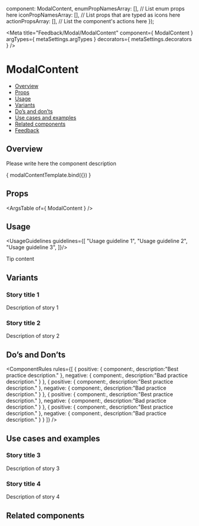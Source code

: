 
[//]: # (import "./ModalContent.stories.scss";)

  component: ModalContent,
  enumPropNamesArray: [], // List enum props here
  iconPropNamesArray: [], // List props that are typed as icons here
  actionPropsArray: [], // List the component's actions here
});

<Meta
  title="Feedback/Modal/ModalContent"
  component={ ModalContent }
  argTypes={ metaSettings.argTypes }
  decorators={ metaSettings.decorators }
/>

<!--- Component template -->


<!--- Component documentation -->

# ModalContent
- [Overview](#overview)
- [Props](#props)
- [Usage](#usage)
- [Variants](#variants)
- [Do’s and don’ts](#dos-and-donts)
- [Use cases and examples](#use-cases-and-examples)
- [Related components](#related-components)
- [Feedback](#feedback)

## Overview
Please write here the component description

<Canvas>
  <Story name="Overview"
         args={ {prop1: "prop's default value", prop2: "prop's default value"} }>
    { modalContentTemplate.bind({}) }
  </Story>
</Canvas>

## Props
<ArgsTable of={ ModalContent } />

## Usage
<UsageGuidelines guidelines={[
  "Usage guideline 1",
  "Usage guideline 2",
  "Usage guideline 3",
]}/>

<Tip title="Not what you were looking for?">Tip content</Tip>

## Variants
### Story title 1
Description of story 1
<Canvas>
  <Story name="Story title 1">
    <ModalContent />
    <ModalContent />
  </Story>
</Canvas>

### Story title 2
Description of story 2
<Canvas>
  <Story name="Story title 2">
    <ModalContent />
    <ModalContent />
  </Story>
</Canvas>

## Do’s and Don’ts
<ComponentRules
  rules={[
    {
      positive: {
        component:<ModalContent />,
        description:"Best practice description."
      },
      negative: {
        component:<ModalContent />,
        description:"Bad practice description."
      }
    },
    {
      positive: {
        component:<ModalContent />,
        description:"Best practice description."
      },
      negative: {
        component:<ModalContent />,
        description:"Bad practice description."
      }
    },
    {
      positive: {
        component:<ModalContent />,
        description:"Best practice description."
      },
      negative: {
        component:<ModalContent />,
        description:"Bad practice description."
      }
    },
    {
      positive: {
        component:<ModalContent />,
        description:"Best practice description."
      },
      negative: {
        component:<ModalContent />,
        description:"Bad practice description."
      }
    }
  ]}
/>


## Use cases and examples

### Story title 3
Description of story 3
<Canvas>
  <Story name="Story title 3">
    <ModalContent />
    <ModalContent />
  </Story>
</Canvas>

### Story title 4
Description of story 4
<Canvas>
  <Story name="Story title 4">
    <ModalContent />
    <ModalContent />
  </Story>
</Canvas>

## Related components
<RelatedComponents componentsNames={[]} />